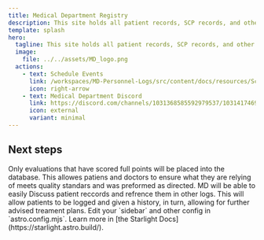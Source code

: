 ```yaml
---
title: Medical Department Registry
description: This site holds all patient records, SCP records, and other useful tools/links.
template: splash
hero:
  tagline: This site holds all patient records, SCP records, and other useful tools/links for MD members.
  image:
    file: ../../assets/MD_logo.png
  actions:
    - text: Schedule Events
      link: /workspaces/MD-Personnel-Logs/src/content/docs/resources/Schedule-Events.md
      icon: right-arrow
    - text: Medical Department Discord
      link: https://discord.com/channels/1031368585592979537/1031417469459517460
      icon: external
      variant: minimal
---
```



## Next steps

<CardGrid stagger>
	<Card title="Certified Evaluations" icon="approve-check-circle">
		Only evaluations that have scored full points will be placed into the database. This allowes patiens and doctors to ensure what they are relying of meets quality standars and was preformed as directed.
	</Card>
	<Card title="Discuss and Advise Further Treatment" icon="comment">
		MD will be able to easily Discuss patient reccords and refrence them in other logs. 
		This will allow patients to be logged and given a history, in turn, allowing for further advised treament plans.
	</Card>
	<Card title="Configure your site" icon="setting">
		Edit your `sidebar` and other config in `astro.config.mjs`.
	</Card>
	<Card title="Read the docs" icon="open-book">
		Learn more in [the Starlight Docs](https://starlight.astro.build/).
	</Card>
</CardGrid>
